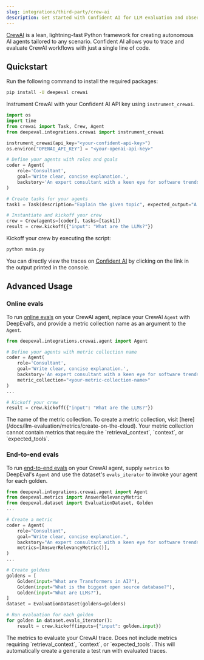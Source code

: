 ```yaml
---
slug: integrations/third-party/crew-ai
description: Get started with Confident AI for LLM evaluation and observability
---
```


[CrewAI](https://www.crew.ai) is a lean, lightning-fast Python framework for creating autonomous AI agents tailored to any scenario. Confident AI allows you to trace and evaluate CrewAI workflows with just a single line of code.

## Quickstart

<Steps>

<Step title="Install Dependencies">

Run the following command to install the required packages:

```bash
pip install -U deepeval crewai
```

</Step>

<Step title="Configure CrewAI">

Instrument CrewAI with your Confident AI API key using `instrument_crewai`.

```python main.py {6}
import os
import time
from crewai import Task, Crew, Agent
from deepeval.integrations.crewai import instrument_crewai

instrument_crewai(api_key="<your-confident-api-key>")
os.environ["OPENAI_API_KEY"] = "<your-openai-api-key>"

# Define your agents with roles and goals
coder = Agent(
    role='Consultant',
    goal='Write clear, concise explanation.',
    backstory='An expert consultant with a keen eye for software trends.',
)

# Create tasks for your agents
task1 = Task(description="Explain the given topic", expected_output="A clear and concise explanation.", agent=coder)

# Instantiate and kickoff your crew
crew = Crew(agents=[coder], tasks=[task1])
result = crew.kickoff({"input": "What are the LLMs?"})
```

</Step>

<Step title="Run CrewAI">

Kickoff your crew by executing the script:

```bash
python main.py
```

</Step>

You can directly view the traces on [Confident AI](https://app.confident.ai) by clicking on the link in the output printed in the console.

</Steps>

## Advanced Usage

### Online evals

To run [online evals](https://documentation.confident-ai.com/docs/llm-tracing/evaluations) on your CrewAI agent, replace your CrewAI `Agent` with DeepEval’s, and provide a metric collection name as an argument to the `Agent`.

```python main.py {1, 8}
from deepeval.integrations.crewai.agent import Agent

# Define your agents with metric collection name
coder = Agent(
    role='Consultant',
    goal='Write clear, concise explanation.',
    backstory='An expert consultant with a keen eye for software trends.',
    metric_collection="<your-metric-collection-name>"
)
...

# Kickoff your crew
result = crew.kickoff({"input": "What are the LLMs?"})
```

<ParamField path="metric_collection" type="str" required={false}>
  The name of the metric collection. To create a metric collection, visit
  [here](/docs/llm-evaluation/metrics/create-on-the-cloud).
</ParamField>

<Warning>
  Your metric collection cannot contain metrics that require the
  `retrieval_context`, `context`, or `expected_tools`.
</Warning>

### End-to-end evals

To run [end-to-end evals](https://documentation.confident-ai.com/docs/llm-evaluation/end-to-end-evals) on your CrewAI agent, supply `metrics` to DeepEval's `Agent` and use the dataset's `evals_iterator` to invoke your agent for each golden.

```python main.py {2, 11}
from deepeval.integrations.crewai.agent import Agent
from deepeval.metrics import AnswerRelevancyMetric
from deepeval.dataset import EvaluationDataset, Golden
...

# Create a metric
coder = Agent(
    role="Consultant",
    goal="Write clear, concise explanation.",
    backstory="An expert consultant with a keen eye for software trends.",
    metrics=[AnswerRelevancyMetric()],
)
...

# Create goldens
goldens = [
    Golden(input="What are Transformers in AI?"),
    Golden(input="What is the biggest open source database?"),
    Golden(input="What are LLMs?"),
]
dataset = EvaluationDataset(goldens=goldens)

# Run evaluation for each golden
for golden in dataset.evals_iterator():
    result = crew.kickoff(inputs={"input": golden.input})
```

<ParamField path="metrics" type="List[BaseMetric]" required={false}>
  The metrics to evaluate your CrewAI trace. Does not include metrics requiring
  `retrieval_context`, `context`, or `expected_tools`.
</ParamField>

<Note>
This will automatically create a generate a test run with evaluated traces.

</Note>
